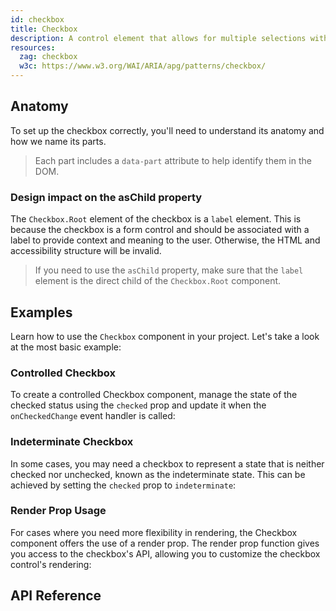 ```yaml
---
id: checkbox
title: Checkbox
description: A control element that allows for multiple selections within a set.
resources:
  zag: checkbox
  w3c: https://www.w3.org/WAI/ARIA/apg/patterns/checkbox/
---
```


<ComponentPreview />

## Anatomy

To set up the checkbox correctly, you'll need to understand its anatomy and how
we name its parts.

> Each part includes a `data-part` attribute to help identify them in the DOM.

<Anatomy id="checkbox" />

### Design impact on the asChild property

The `Checkbox.Root` element of the checkbox is a `label` element. This is
because the checkbox is a form control and should be associated with a label to
provide context and meaning to the user. Otherwise, the HTML and accessibility
structure will be invalid.

> If you need to use the `asChild` property, make sure that the `label` element
> is the direct child of the `Checkbox.Root` component.

## Examples

Learn how to use the `Checkbox` component in your project. Let's take a look at
the most basic example:

<Story id="Basic" />

### Controlled Checkbox

To create a controlled Checkbox component, manage the state of the checked
status using the `checked` prop and update it when the `onCheckedChange` event
handler is called:

<Story id="Controlled" />

### Indeterminate Checkbox

In some cases, you may need a checkbox to represent a state that is neither
checked nor unchecked, known as the indeterminate state. This can be achieved by
setting the `checked` prop to `indeterminate`:

<Story id="Indeterminate" />

### Render Prop Usage

For cases where you need more flexibility in rendering, the Checkbox component
offers the use of a render prop. The render prop function gives you access to
the checkbox's API, allowing you to customize the checkbox control's rendering:

<Story id="RenderProp" />

## API Reference

<ComponentTypes />
